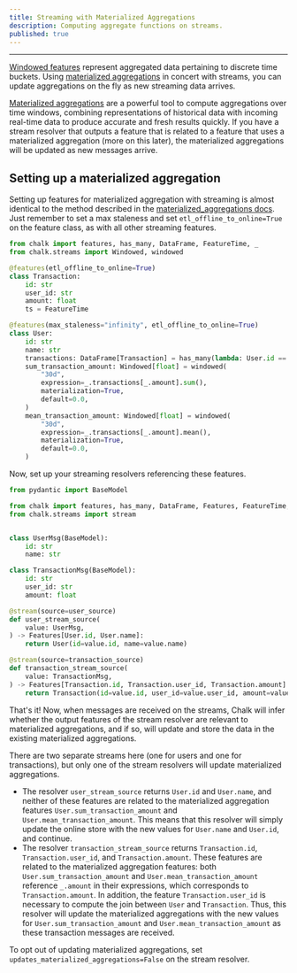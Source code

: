```yaml
---
title: Streaming with Materialized Aggregations
description: Computing aggregate functions on streams.
published: true
---
```


---

[Windowed features](/docs/aggregations) represent aggregated data pertaining to discrete time buckets.
Using [materialized aggregations](/docs/materialized_aggregations) in concert with streams,
you can update aggregations on the fly as new streaming data arrives.

[Materialized aggregations](/docs/materialized_aggregations) are a powerful tool
to compute aggregations over time windows, combining representations of historical data
with incoming real-time data to produce accurate and fresh results quickly.
If you have a stream resolver that outputs a feature that is related to a feature that uses
a materialized aggregation (more on this later), the materialized aggregations will be updated
as new messages arrive.


## Setting up a materialized aggregation

Setting up features for materialized aggregation with streaming is almost identical to the method described in the
[materialized_aggregations docs](/docs/materialized_aggregations). Just remember to set
a max staleness and set `etl_offline_to_online=True` on the feature class, as with all other streaming features.

```python
from chalk import features, has_many, DataFrame, FeatureTime, _
from chalk.streams import Windowed, windowed

@features(etl_offline_to_online=True)
class Transaction:
    id: str
    user_id: str
    amount: float
    ts = FeatureTime

@features(max_staleness="infinity", etl_offline_to_online=True)
class User:
    id: str
    name: str
    transactions: DataFrame[Transaction] = has_many(lambda: User.id == Transaction.user_id, max_staleness="30d")
    sum_transaction_amount: Windowed[float] = windowed(
        "30d",
        expression=_.transactions[_.amount].sum(),
        materialization=True,
        default=0.0,
    )
    mean_transaction_amount: Windowed[float] = windowed(
        "30d",
        expression=_.transactions[_.amount].mean(),
        materialization=True,
        default=0.0,
    )
```

Now, set up your streaming resolvers referencing these features.

```python
from pydantic import BaseModel

from chalk import features, has_many, DataFrame, Features, FeatureTime, _
from chalk.streams import stream


class UserMsg(BaseModel):
    id: str
    name: str

class TransactionMsg(BaseModel):
    id: str
    user_id: str
    amount: float

@stream(source=user_source)
def user_stream_source(
    value: UserMsg,
) -> Features[User.id, User.name]:
    return User(id=value.id, name=value.name)

@stream(source=transaction_source)
def transaction_stream_source(
    value: TransactionMsg,
) -> Features[Transaction.id, Transaction.user_id, Transaction.amount]:
    return Transaction(id=value.id, user_id=value.user_id, amount=value.amount)
```

That's it! Now, when messages are received on the streams, Chalk will infer whether the output features
of the stream resolver are relevant to materialized aggregations, and if so, will update and store the data
in the existing materialized aggregations.

There are two separate streams here (one for users and one for transactions), but only one of the stream resolvers
will update materialized aggregations.

- The resolver `user_stream_source` returns `User.id` and `User.name`, and neither of these features are related to the
materialized aggregation features `User.sum_transaction_amount` and `User.mean_transaction_amount`. This means that
this resolver will simply update the online store with the new values for `User.name` and `User.id`, and continue.
- The resolver `transaction_stream_source` returns `Transaction.id`, `Transaction.user_id`, and `Transaction.amount`.
These features are related to the materialized aggregation features: both `User.sum_transaction_amount` and
`User.mean_transaction_amount` reference `_.amount` in their expressions, which corresponds to `Transaction.amount`.
In addition, the feature `Transaction.user_id` is necessary to compute the join between `User` and `Transaction`.
Thus, this resolver will update the materialized aggregations with the new values for `User.sum_transaction_amount` and
`User.mean_transaction_amount` as these transaction messages are received.

To opt out of updating materialized aggregations, set `updates_materialized_aggregations=False` on the stream resolver.

